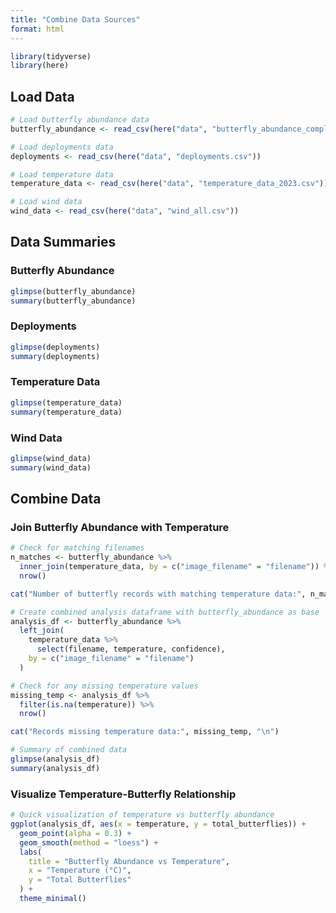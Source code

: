 ```yaml
---
title: "Combine Data Sources"
format: html
---
```


```r
library(tidyverse)
library(here)
```

## Load Data

```r
# Load butterfly abundance data
butterfly_abundance <- read_csv(here("data", "butterfly_abundance_complete_days.csv"))

# Load deployments data
deployments <- read_csv(here("data", "deployments.csv"))

# Load temperature data
temperature_data <- read_csv(here("data", "temperature_data_2023.csv"))

# Load wind data
wind_data <- read_csv(here("data", "wind_all.csv"))
```

## Data Summaries

### Butterfly Abundance
```r
glimpse(butterfly_abundance)
summary(butterfly_abundance)
```

### Deployments
```r
glimpse(deployments)
summary(deployments)
```

### Temperature Data
```r
glimpse(temperature_data)
summary(temperature_data)
```

### Wind Data
```r
glimpse(wind_data)
summary(wind_data)
```

## Combine Data

### Join Butterfly Abundance with Temperature

```r
# Check for matching filenames
n_matches <- butterfly_abundance %>%
  inner_join(temperature_data, by = c("image_filename" = "filename")) %>%
  nrow()

cat("Number of butterfly records with matching temperature data:", n_matches, "out of", nrow(butterfly_abundance), "\n")
```

```r
# Create combined analysis dataframe with butterfly_abundance as base
analysis_df <- butterfly_abundance %>%
  left_join(
    temperature_data %>%
      select(filename, temperature, confidence),
    by = c("image_filename" = "filename")
  )

# Check for any missing temperature values
missing_temp <- analysis_df %>%
  filter(is.na(temperature)) %>%
  nrow()

cat("Records missing temperature data:", missing_temp, "\n")

# Summary of combined data
glimpse(analysis_df)
summary(analysis_df)
```

### Visualize Temperature-Butterfly Relationship

```r
# Quick visualization of temperature vs butterfly abundance
ggplot(analysis_df, aes(x = temperature, y = total_butterflies)) +
  geom_point(alpha = 0.3) +
  geom_smooth(method = "loess") +
  labs(
    title = "Butterfly Abundance vs Temperature",
    x = "Temperature (°C)",
    y = "Total Butterflies"
  ) +
  theme_minimal()
```